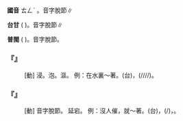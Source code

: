 
=={{ruby|( )|ㄊㄥˋ }}==



'''國音''' <rt>ㄊㄥˋ </rt>。音字脫節∥

'''台甘''' ( )。音字脫節∥

'''普閩''' ( )。音字脫節。

    

==='''『{{ruby|( )|ㄊㄥˋ }}』'''===
: [動] 浸。泡。漚。 例：在水裏～著。(台){{ruby|共|ㄍㄚ˫}}{{ruby|浸|ㄐㄧㆬ˪}}{{ruby|站|ㄉㄧㆰ˪/ㄉㆰ˪}}{{ruby|水|ㄗㄨㄧˋ}}{{ruby|內|ㄌㄞ˫}}，{{ruby|付|ㄏㆦ˫}}{{ruby|伊|ㄧ}}{{ruby|軟|ㄋㆭˋ}}(/{{ruby|醱|ㄏㄨㄚㆵ}}/{{ruby|凸|ㄆㆲ˪}}/{{ruby|膨|ㄆㆲ˪}}/{{ruby|脬|ㄆㄨ˫}}{{ruby|膿|ㄌㆲ}})。
    

==='''『{{ruby|( )|ㄊㄥˋ }}』'''===
: [動] 音字脫節。 延宕。 例：沒人催，就～著。(台){{ruby|若|ㄋㄚ˫}}{{ruby|無|ㆠㄜˊ}}{{ruby|人|ㄌㄤˊ}}{{ruby|催|ㄘㄨㄧ}}，{{ruby|著|ㄉㄧㄜㆷ}}(/{{ruby|都|ㄉㄜ˫}}){{ruby|一|ㄧㆵ}}{{ruby|直|ㄉㄧㆵ ͘}}{{ruby|拖|ㄊㄨㄚ}}，{{ruby|宕|ㄊㆲ˫}}{{ruby|時|ㄒㄧˊ}}{{ruby|間|ㄍㄢ}}。
    
